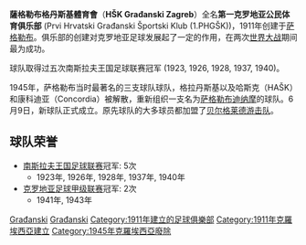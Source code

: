 '''薩格勒布格丹斯基體育會'''（'''HŠK Građanski Zagreb'''）全名'''第一克罗地亚公民体育俱乐部''' (Prvi Hrvatski Građanski Športski Klub (1.PHGŠK))，1911年创建于[[萨格勒布|萨格勒布]]。俱乐部的创建对克罗地亚足球发展起了一定的作用，在两次[[世界大战|世界大战]]期间最为成功。

球队取得过五次南斯拉夫王国足球联赛冠军 (1923, 1926, 1928, 1937, 1940)。

1945年，萨格勒布当时最著名的三支球队球队，格拉丹斯基以及哈斯克（HAŠK）和康科迪亚（Concordia）被解散，重新组织一支名为[[萨格勒布迪纳摩足球俱乐部|萨格勒布迪纳摩]]的球队。6月9日，新球队正式成立。原先球队的大多球员都加盟了[[贝尔格莱德游击队|贝尔格莱德游击队]]。

== 球队荣誉 ==
* [[塞尔维亚足球超级联赛|南斯拉夫王国足球联赛]]冠军: 5次 
** 1923年, 1926年, 1928年, 1937年, 1940年 
* [[克罗地亚足球甲级联赛|克罗地亚足球甲级联赛]]冠军: 2次
** 1941年, 1943年

[[Category:南斯拉夫足球俱乐部|Građanski]]
[[Category:克羅地亞足球俱樂部|Građanski]]
[[Category:1911年建立的足球俱樂部|Category:1911年建立的足球俱樂部]]
[[Category:1911年克羅埃西亞建立|Category:1911年克羅埃西亞建立]]
[[Category:1945年克羅埃西亞廢除|Category:1945年克羅埃西亞廢除]]